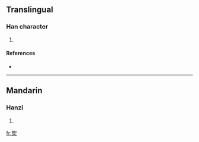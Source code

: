 ==Translingual==

===Han character===
{{Han char|rn=75|rad=木|as=06|sn=10|four=|canj=女口木 (VRD)}}

# {{defn|Han|sort=木06}}

====References====
* {{Han ref|kx=0525.080|dkj=14761|hdz=21208.060|uh=6847|ud=26695}}

----

==Mandarin==

===Hanzi===
{{cmn-hanzi|pin=[[ān]] ([[an1]]), [[rú]] ([[ru2]])|wg=an<sup>1</sup>, ju<sup>2</sup>}}

# {{defn|Mandarin}}

[[fr:桇]]